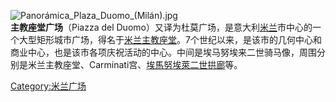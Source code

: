 {{Unreferenced|time=2015-10-02T13:44:53+00:00}}
[[File:Panorámica_Plaza_Duomo_(Milán).jpg|thumb]] <br>

'''主教座堂广场'''（Piazza del Duomo）又译为杜莫广场，是意大利[[米兰|米兰]]市中心的一个大型矩形城市广场，得名于[[米兰大教堂|米兰主教座堂]]。7个世纪以来，是该市的几何中心和商业中心，也是该市各项庆祝活动的中心。中间是埃马努埃来二世骑马像，周围分别是米兰主教座堂、Carminati宫、[[埃馬努埃萊二世拱廊|埃馬努埃萊二世拱廊]]等。

[[Category:米兰广场|Category:米兰广场]]